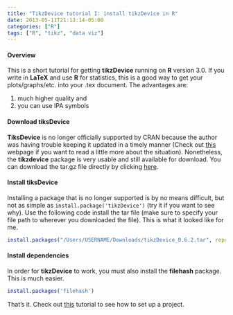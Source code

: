 ```yaml
---
title: "TikzDevice tutorial I: install tikzDevice in R"
date: 2013-05-11T21:13:14-05:00
categories: ["R"]
tags: ["R", "tikz", "data viz"]
---
```


#### Overview

This is a short tutorial for getting __tikzDevice__ running on __R__ version 3.0. If 
you write in __LaTeX__ and use __R__ for statistics, this is a good way to get your 
plots/graphs/etc. into your .tex document. The advantages are:

1. much higher quality and
2. you can use IPA symbols

#### Download tiksDevice

__TiksDevice__ is no longer officially supported by CRAN because the author was having 
trouble keeping it updated in a timely manner (Check out [this][why] webpage if you want 
to read a little more about the situation). Nonetheless, the __tikzdevice__ package is 
very usable and still available for download. You can download the tar.gz file directly 
by clicking [here][download].

#### Install tiksDevice

Installing a package that is no longer supported is by no means difficult, but not as 
simple as ```install.package('tikzDevice')``` (try it if you want to see why). Use the 
following code install the tar file (make sure to specify your file path to wherever you 
downloaded the file). This is what it looked like for me.

```r
install.packages("/Users/USERNAME/Downloads/tikzDevice_0.6.2.tar", repos = NULL, type="source")
```

#### Install dependencies

In order for __tikzDevice__ to work, you must also install the __filehash__ package. This is much easier.

```r
install.packages('filehash')
```

That's it. Check out [this][tikz-latex] tutorial to see how to set up a project.

[why]: http://cran.r-project.org/web/packages/tikzDevice/index.html
[download]: http://cran.r-project.org/src/contrib/Archive/tikzDevice/tikzDevice_0.6.2.tar.gz
[tikz-latex]: /blog/2013-05-17_tikz_-_projects/index.html

